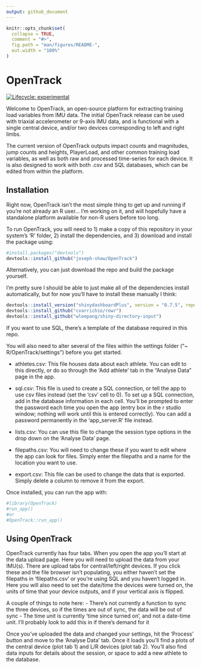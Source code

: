 ```yaml
---
output: github_document
---
```


<!-- README.md is generated from README.Rmd. Please edit that file -->

```r
knitr::opts_chunk$set(
  collapse = TRUE,
  comment = "#>",
  fig.path = "man/figures/README-",
  out.width = "100%"
)
```

# OpenTrack

<!-- badges: start -->
[![Lifecycle: experimental](https://img.shields.io/badge/lifecycle-experimental-orange.svg)](https://www.tidyverse.org/lifecycle/#experimental)
<!-- badges: end -->

Welcome to OpenTrack, an open-source platform for extracting training load variables from IMU data. The initial OpenTrack release can be used with triaxial accelerometer or 9-axis IMU data, and is functional with a single central device, and/or two devices corresponding to left and right limbs.

The current version of OpenTrack outputs impact counts and magnitudes, jump counts and heights, PlayerLoad, and other common training load variables, as well as both raw and processed time-series for each device. It is also designed to work with both .csv and SQL databases, which can be edited from within the platform.

## Installation

Right now, OpenTrack isn't the most simple thing to get up and running if you're not already an R user... I'm working on it, and will hopefully have a standalone platform available for non-R users before too long.

To run OpenTrack, you will need to 1) make a copy of this repository in your system's 'R' folder, 2) install the dependencies, and 3) download and install the package using:

``` r
#install.packages("devtools")
devtools::install_github("joseph-shaw/OpenTrack")
```
Alternatively, you can just download the repo and build the package yourself.

I'm pretty sure I should be able to just make all of the dependencies install automatically, but for now you'll have to install these manually I think:

``` r
devtools::install_version("shinydashboardPlus", version = "0.7.5", repos = "http://cran.us.r-project.org")
devtools::install_github("cvarrichio/rowr")
devtools::install_github("wleepang/shiny-directory-input")

```

If you want to use SQL, there's a template of the database required in this repo.

You will also need to alter several of the files within the settings folder ("~ R/OpenTrack/settings") before you get started.

 - athletes.csv:       This file houses data about each athlete. You can edit to this directly, or do so through the 'Add athlete' tab in the "Analyse Data" page in the app.
 
 - sql.csv:            This file is used to create a SQL connection, or tell the app to use csv files instead (set the 'csv' cell to 0). To set up a SQL connection, add in the database information in each cell. You'll be prompted to enter the password each time you open the app (entry box in the r studio window; nothing will work until this is entered correctly). You can add a password permanently in the 'app_server.R' file instead.

 - lists.csv:          You can use this file to change the session type options in the drop down on the 'Analyse Data' page.
 
 - filepaths.csv:      You will need to change these if you want to edit where the app can look for files. Simply enter the filepaths and a name for the location you want to use.
 
 - export.csv:         This file can be used to change the data that is exported. Simply delete a column to remove it from the export.


Once installed, you can run the app with:

```r
#library(OpenTrack)
#run_app()
#or
#OpenTrack::run_app()
```

## Using OpenTrack

OpenTrack currently has four tabs. When you open the app you'll start at the data upload page. Here you will need to upload the data from your IMU(s). There are upload tabs for central/left/right devices. If you click these and the file browser isn't populating, you either haven't set the filepaths in 'filepaths.csv' or you're using SQL and you haven't logged in. Here you will also need to set the date/time the devices were turned on, the units of time that your device outputs, and if your vertical axis is flipped. 

A couple of things to note here:
- There's not currently a function to sync the three devices, so if the times are out of sync, the data will be out of sync
- The time unit is currently 'time since turned on', and not a date-time unit. I'll probably look to add this in if there's demand for it

Once you've uploaded the data and changed your settings, hit the 'Process' button and move to the 'Analyse Data' tab. Once it loads you'll find a plots of the central device (plot tab 1) and L/R devices (plot tab 2). You'll also find data inputs for details about the session, or space to add a new athlete to the database.



















